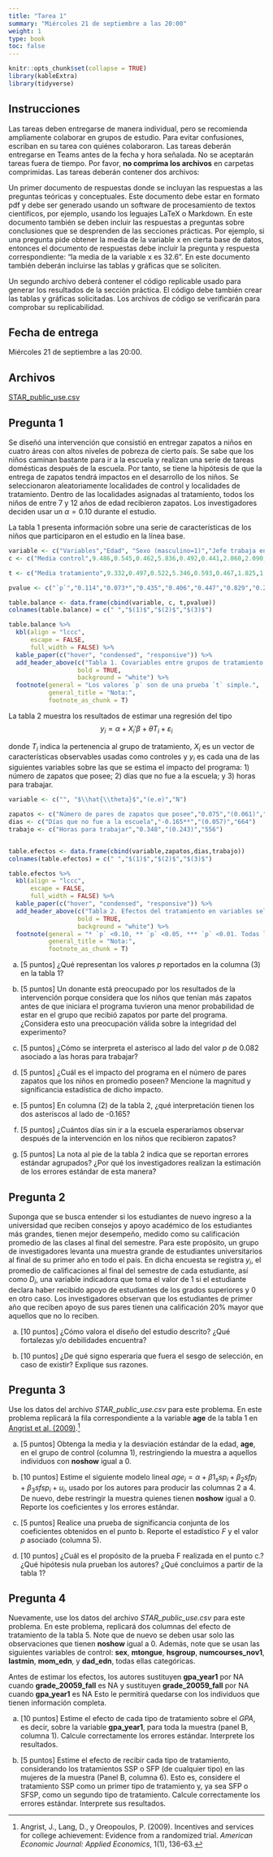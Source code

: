 ```yaml
---
title: "Tarea 1"
summary: "Miércoles 21 de septiembre a las 20:00"
weight: 1
type: book
toc: false
---
```


```r
knitr::opts_chunk$set(collapse = TRUE)
library(kableExtra)
library(tidyverse)
```

## Instrucciones

Las tareas deben entregarse de manera individual, pero se recomienda ampliamente colaborar en grupos de estudio. Para evitar confusiones, escriban en su tarea con quiénes colaboraron. Las tareas deberán entregarse en Teams antes de la fecha y hora señalada. No se aceptarán tareas fuera de tiempo. Por favor, **no comprima los archivos** en carpetas comprimidas. Las tareas deberán contener dos archivos:

Un primer documento de respuestas donde se incluyan las respuestas a las preguntas teóricas y conceptuales. Este documento debe estar en formato pdf y debe ser generado usando un software de procesamiento de textos científicos, por ejemplo, usando los leguajes LaTeX o Markdown. En este documento también se deben incluir las respuestas a preguntas sobre conclusiones que se desprenden de las secciones prácticas. Por ejemplo, si una pregunta pide obtener la media de la variable x en cierta base de datos, entonces el documento de respuestas debe incluir la pregunta y respuesta correspondiente: “la media de la variable x es 32.6”. En este documento también deberán incluirse las tablas y gráficas que se soliciten.

Un segundo archivo deberá contener el código replicable usado para generar los resultados de la sección práctica. El código debe también crear las tablas y gráficas solicitadas. Los archivos de código se verificarán para comprobar su replicabilidad.

## Fecha de entrega

Miércoles 21 de septiembre a las 20:00.

## Archivos

[STAR_public_use.csv](/tareas/tarea_1/STAR_public_use.csv)

## Pregunta 1

Se diseñó una intervención que consistió en entregar zapatos a niños en cuatro áreas con altos niveles de pobreza de cierto país. Se sabe que los niños caminan bastante para ir a la escuela y realizan una serie de tareas domésticas después de la escuela. Por tanto, se tiene la hipótesis de que la entrega de zapatos tendrá impactos en el desarrollo de los niños. Se seleccionaron aleatoriamente localidades de control y localidades de tratamiento. Dentro de las localidades asignadas al tratamiento, todos los niños de entre 7 y 12 años de edad recibieron zapatos. Los investigadores deciden usar un $\alpha=0.10$ durante el estudio.

La tabla 1 presenta información sobre una serie de características de los niños que participaron en el estudio en la línea base.

```r

variable <- c("Variables","Edad", "Sexo (masculino=1)","Jefe trabaja en agricultura", "Grado máximo de estudios en el hogar","Índice calidad de vivienda", "Índice de consumo de durables", "Número de pares de zapatos que posee","Horas que pasa sin zapatos","Días que no fue a la escuela", "Horas para dormir","Horas para comer","Horas para lavar", "Horas en escuela","Horas para trabajar","N")
c <- c("Media control",9.486,0.545,0.462,5.836,0.492,0.441,2.060,2.090,0.701,10.68,1.931,0.732,4.613,0.409, 666)

t <- c("Media tratamiento",9.332,0.497,0.522,5.346,0.593,0.467,1.825,1.963,0.886,9.98,1.934,0.835,4.154,0.572, 912)

pvalue <- c("`p`","0.114","0.073*","0.435","0.406","0.447","0.829","0.213","0.917","0.465","0.388","0.986","0.228","0.168","0.082*", "1,578")

table.balance <- data.frame(cbind(variable, c, t,pvalue))
colnames(table.balance) = c(" ","$(1)$","$(2)$","$(3)$")

table.balance %>%
  kbl(align = "lccc",
      escape = FALSE,
      full_width = FALSE) %>%
  kable_paper(c("hover", "condensed", "responsive")) %>% 
  add_header_above(c("Tabla 1. Covariables entre grupos de tratamiento y control (datos en la línea base) " = 4 ),
                   bold = TRUE,
                   background = "white") %>% 
  footnote(general = "Los valores `p` son de una prueba `t` simple.",
           general_title = "Nota:",
           footnote_as_chunk = T)

```


La tabla 2 muestra los resultados de estimar una regresión del tipo $$y_i=\alpha+X_i'\beta+\theta T_i+\varepsilon_i$$

donde $T_i$ indica la pertenencia al grupo de tratamiento, $X_i$ es un vector de características observables usadas como controles y $y_i$ es cada una de las siguientes variables sobre las que se estima el impacto del programa: 1) número de zapatos que posee; 2) días que no fue a la escuela; y 3) horas para trabajar.


```r

variable <- c("", "$\\hat{\\theta}$","(e.e)","N")

zapatos <- c("Número de pares de zapatos que posee","0.075","(0.061)","1,302")
dias <- c("Días que no fue a la escuela","-0.165**","(0.057)","664")
trabajo <- c("Horas para trabajar","0.348","(0.243)","556")


table.efectos <- data.frame(cbind(variable,zapatos,dias,trabajo))
colnames(table.efectos) = c(" ","$(1)$","$(2)$","$(3)$")

table.efectos %>%
  kbl(align = "lccc",
      escape = FALSE,
      full_width = FALSE) %>%
  kable_paper(c("hover", "condensed", "responsive")) %>% 
  add_header_above(c("Tabla 2. Efectos del tratamiento en variables seleccionadas" = 4 ),
                   bold = TRUE,
                   background = "white") %>% 
  footnote(general = "* `p` <0.10, ** `p` <0.05, *** `p` <0.01. Todas las regresiones controlan por edad, sexo, ocupación del jefe del hogar y calidad de la vivienda. Errores estándar agrupados a nivel localidad entre paréntesis.",
           general_title = "Nota:",
           footnote_as_chunk = T)

```

a. [5 puntos] ¿Qué representan los valores $p$ reportados en la columna (3) en la tabla 1?

b. [5 puntos] Un donante está preocupado por los resultados de la intervención porque considera que los niños que tenían más zapatos antes de que iniciara el programa tuvieron una menor probabilidad de estar en el grupo que recibió zapatos por parte del programa. ¿Considera esto una preocupación válida sobre la integridad del experimento?

c. [5 puntos] ¿Cómo se interpreta el asterisco al lado del valor $p$ de 0.082 asociado a las horas para trabajar?

d. [5 puntos] ¿Cuál es el impacto del programa en el número de pares zapatos que los niños en promedio poseen? Mencione la magnitud y significancia estadística de dicho impacto.

e. [5 puntos] En columna (2) de la tabla 2, ¿qué interpretación tienen los dos asteriscos al lado de -0.165?

f. [5 puntos] ¿Cuántos días sin ir a la escuela esperaríamos observar después de la intervención en los niños que recibieron zapatos?

g. [5 puntos] La nota al pie de la tabla 2 indica que se reportan errores estándar agrupados? ¿Por qué los investigadores realizan la estimación de los errores estándar de esta manera?


## Pregunta 2

Suponga que se busca entender si los estudiantes de nuevo ingreso a la universidad que reciben consejos y apoyo académico de los estudiantes más grandes, tienen mejor desempeño, medido como su calificación promedio de las clases al final del semestre. Para este propósito, un grupo de investigadores levanta una muestra grande de estudiantes universitarios al final de su primer año en todo el país. En dicha encuesta se registra $y_i$, el promedio de calificaciones al final del semestre de cada estudiante, así como $D_i$, una variable indicadora que toma el valor de 1 si el estudiante declara haber recibido apoyo de estudiantes de los grados superiores y 0 en otro caso. Los investigadores observan que los estudiantes de primer año que reciben apoyo de sus pares tienen una calificación 20% mayor que aquellos que no lo reciben.

a. [10 puntos] ¿Cómo valora el diseño del estudio descrito? ¿Qué fortalezas y/o debilidades encuentra? 

a. [10 puntos] ¿De qué signo esperaría que fuera el sesgo de selección, en caso de existir? Explique sus razones.


## Pregunta 3


Use los datos del archivo *STAR_public_use.csv* para este problema. En este problema replicará la fila correspondiente a la variable **age** de la tabla 1 en [Angrist et al. (2009)](https://pubs.aeaweb.org/doi/pdfplus/10.1257/app.1.1.136).[^1]
  
[^1]: Angrist, J., Lang, D., y Oreopoulos, P. (2009). Incentives and services for college achievement: Evidence from a randomized trial. *American Economic Journal: Applied Economics*, 1(1), 136-63.

a. [5 puntos] Obtenga la media y la desviación estándar de la edad, **age**, en el grupo de control (columna 1), restringiendo la muestra a aquellos individuos con **noshow** igual a 0.

a. [10 puntos] Estime el siguiente modelo lineal $age_i=\alpha+\beta1_ssp_i+\beta_2 sfp_i + \beta_3 sfsp_i + u_i$, usado por los autores para producir las columnas 2 a 4. De nuevo, debe restringir la muestra quienes tienen **noshow** igual a 0. Reporte los coeficientes y los errores estándar.

a. [5 puntos] Realice una prueba de significancia conjunta de los coeficientes obtenidos en el punto b. Reporte el estadístico $F$ y el valor $p$ asociado (columna 5).

a. [10 puntos] ¿Cuál es el propósito de la prueba F realizada en el punto c.? ¿Qué hipótesis nula prueban los autores? ¿Qué concluimos a partir de la tabla 1?

## Pregunta 4

Nuevamente, use los datos del archivo *STAR_public_use.csv* para este problema. En este problema, replicará dos columnas del efecto de tratamiento de la tabla 5. Note que de nuevo se deben usar solo las observaciones que tienen **noshow** igual a 0. Además, note que se usan las siguientes variables de control: **sex**, **mtongue**, **hsgroup**, **numcourses_nov1**, **lastmin**, **mom_edn**, y **dad_edn**, todas ellas categóricas.

Antes de estimar los efectos, los autores sustituyen **gpa_year1** por NA cuando **grade_20059_fall** es NA y sustituyen **grade_20059_fall** por NA cuando **gpa_year1** es NA Esto le permitirá quedarse con los individuos que tienen información completa.

a.	[10 puntos] Estime el efecto de cada tipo de tratamiento sobre el *GPA*, es decir, sobre la variable **gpa_year1**, para toda la muestra (panel B, columna 1). Calcule correctamente los errores estándar. Interprete los resultados.

a. [5 puntos] Estime el efecto de recibir cada tipo de tratamiento, considerando los tratamientos SSP o SFP (de cualquier tipo) en las mujeres de la muestra (Panel B, columna 6). Esto es, considere el tratamiento SSP como un primer tipo de tratamiento y, ya sea SFP o SFSP, como un segundo tipo de tratamiento. Calcule correctamente los errores estándar. Interprete sus resultados.